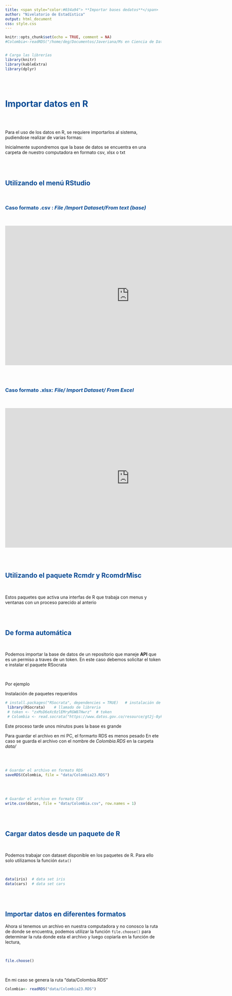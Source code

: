 ```yaml
---
title: <span style="color:#034a94"> **Importar bases dedatos**</span>
author: "Nivelatorio de Estadística"
output: html_document
css: style.css
---
```


```r
knitr::opts_chunk$set(echo = TRUE, comment = NA)
#Colombia<-readRDS("/home/deg/Documentos/Javeriana/Ms en Ciencia de Datos/repository/dataset/Colombia.RDS")


# Carga las librerías
library(knitr)
library(kableExtra)
library(dplyr)
```


<br/><br/>

# <span style="color:#034a94">**Importar datos en R**</span>    

<br/><br/>

Para el uso de los datos en R, se requiere importarlos al sistema, pudiendose realizar de varias formas:

Inicialmente supondremos que la base de datos se encuentra en una carpeta de nuestro computadora en formato csv, xlsx o txt

<br/><br/> 
 
## <span style="color:#034a94">**Utilizando el menú RStudio**</span> 

<br>

### <span style="color:#034a94">**Caso formato .csv** : *File /Import Dataset/From text (base)*</span> 

<br/>

<iframe width="800" height="450" src="https://www.youtube.com/embed/g8p_Rn8C6oU" title="YouTube video player" frameborder="0" allow="accelerometer; autoplay; clipboard-write; encrypted-media; gyroscope; picture-in-picture" allowfullscreen></iframe>

<br/><br/>

###  <span style="color:#034a94">**Caso formato .xlsx**: *File/ Import Dataset/ From Excel*</span> 

<br/>

<iframe width="800" height="450" src="https://www.youtube.com/embed/wB7zmFKRjFk" title="YouTube video player" frameborder="0" allow="accelerometer; autoplay; clipboard-write; encrypted-media; gyroscope; picture-in-picture" allowfullscreen></iframe>

<br/><br/>

## <span style="color:#034a94">**Utilizando el paquete Rcmdr y RcomdrMisc**</span>  

<br/>

Estos paquetes que activa una interfas de R que trabaja con menus y ventanas con un proceso parecido al anterio

<br/><br/>

## <span style="color:#034a94">**De forma automática**</span>

<br/>

Podemos importar la base de datos de un repositorio que maneje **API** que es un permiso a traves de un token. En este caso debemos solicitar el token e instalar el paquete RSocrata

<br/>

Por ejemplo

Instalación de paquetes requeridos

```r
# install.packages("RSocrata", dependencies = TRUE)   # instalación de paquete RSocrata
 library(RSocrata)    # llamado de libreria
 # token <- "zxMsD6eXc0zlEMryRGW87Hwrz"  # token
 # Colombia <- read.socrata("https://www.datos.gov.co/resource/gt2j-8ykr.json", app_token = token) # lectura 
```

Este proceso tarde unos minutos pues  la base es grande

Para guardar el archivo en mi PC, el formarto RDS es menos pesado En ete caso se guarda el archivo con el nombre de *Colombia.RDS* en la carpeta *data/*

<br/><br/>

```r
# Guardar el archivo en formato RDS
saveRDS(Colombia, file = "data/Colombia23.RDS") 
```

<br/><br/>

```r
# Guardar el archivo en formato CSV
write.csv(datos, file = "data/Colombia.csv", row.names = 1)
```


<br/><br/>


## <span style="color:#034a94">**Cargar datos desde un paquete de R**</span>

<br/>

Podemos trabajar con dataset disponible en los paquetes de R. Para ello solo utilizamos la función `data()`

<br/>

```r
data(iris)  # data set iris
data(cars)  # data set cars
```

<br/><br/>

## <span style="color:#034a94">**Importar datos en diferentes formatos**</span>

Ahora si tenemos  un archivo en nuestra computadora y no conosco la ruta de donde se encuentra, podemos utilizar la función `file.choose()`  para determinar  la ruta donde esta  el archivo  y luego copiarla en la función de lectura, 

<br/>

```r
file.choose()
```

<br/>

En mi caso se genera la ruta "data/Colombia.RDS"


```r
Colombia<- readRDS("data/Colombia23.RDS")
```

<br/><br/>